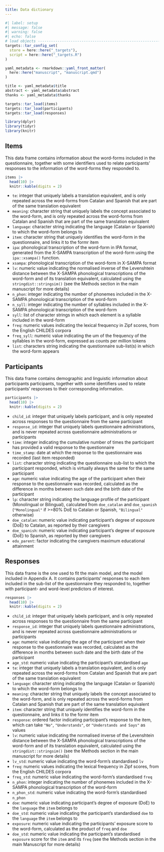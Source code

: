 ---
title: Data dictionary
---

```{r setup}
#| label: setup
#| message: false
#| warning: false
#| echo: false
# load objects -----------------------------------------------------------------
targets::tar_config_set(
  store = here::here("_targets"),
  script = here::here("_targets.R")
)

yaml_metadata <- rmarkdown::yaml_front_matter(
  here::here("manuscript", "manuscript.qmd")
)

title <- yaml_metadata$title
abstract <- yaml_metadata$abstract
thanks <- yaml_metadata$thanks

targets::tar_load(items)
targets::tar_load(participants)
targets::tar_load(responses)

library(dplyr)
library(tidyr)
library(knitr)

```

::: {.panel-tabset}

## Items

This data frame contains information about the word-forms included in the questionnaire, together with some identifiers used to relate participants' responses to the information of the word-forms they responded to.


```{r items}
items |>
  head(10) |>
  knitr::kable(digits = 2)
```

* `te`: integer that uniquely labels a translation equivalent, and is only repeated across the word-forms from Catalan and Spanish that are part of the same translation equivalent
* `meaning`: character string that uniquely labels the concept associated to the word-form, and is only repeated across the word-forms from Catalan and Spanish that are part of the same translation equivalent
* `language`: character string indicating the language (Catalan or Spanish) to which the word-form belongs to 
* `item`: character string that uniquely identifies the word-form in the questionnaire, and links it to the formr item
* `ipa`: phonological transcription of the word-form in IPA format, generated from the X-SAMPA transcription of the word-form using the `ipa::xsampa()` function.
* `xsampa`: phonological transcription of the word-form in X-SAMPA format
* `lv`: numeric value indicating the normalised inverse of the Levenshtein distance between the X-SAMPA phonological transcriptions of the word-form and of its translation equivalent, calculated using the `stringdist::stringsim()` (see the Methods section in the main manuscript for more details)
* `n_phon`: integer indicating the number of phonemes included in the X-SAMPA phonological transcription of the word-form
* `n_syll`: integer indicating the number of syllables included in the X-SAMPA phonological transcription of the word-form
* `syll`: list of character strings in which each element is a syllable included in the word-form
* `freq`: numeric values indicating the lexical frequency in Zipf scores, from the English CHILDES corpora
* `freq_syll`: numeric value indicating the um of the frequency of the syllables in the word-form, expressed as counts per million tokens
* `list`: characters string indicating the questionnaire sub-list(s) in which the word-form appears


## Participants

This data frame contains demographic and linguistic information about participants participants, together with some identifiers used to relate participants' responses to their corresponding information.


```{r participants}
participants |>
  head(10) |>
  knitr::kable(digits = 2)
```

* `child_id`: integer that uniquely labels participant, and is only repeated across responses to the questionnaire from the same participant
* `response_id`: integer that uniquely labels questionnaire administrations, and is never repeated across questionnaire administrations or participants
* `time`: integer indicating the cumulative number of times the participant has provided a valid response to the questionnaire
* `time_stamp`: date at which the response to the questionnaire was recorded (last item responded)
* `list`: character string indicating the questionnaire sub-list to which the participant responded, which is virtually always the same for the same participant
* `age`: numeric value indicating the age of the participant when their response to the questionnaire was recorded, calculated as the difference in months between such date and the birth date of the participant
* `lp`: character string indicating the language profile of the participant (Monolingual or Bilingual), calculated from `doe_catalan` and `doe_spanish` (`"Monolingual"` if >=80% DoE to Catalan or Spanish, `"Bilingual"` otherwise)
* `doe_catalan`: numeric value indicating participant's degree of exposure (DoE) to Catalan, as reported by their caregivers
* `doe_spanish`: numeric value indicating participant's degree of exposure (DoE) to Spanish, as reported by their caregivers
* `edu_parent`: factor indicating the caregivers maximum educational attainment

## Responses

This data frame is the one used to fit the main model, and the model included in Appendix A. It contains participants' responses to each item included in the sub-list of the questionnaire they responded to, together with participant- and word-level predictors of interest. 

```{r responses}
responses |>
  head(10) |>
  knitr::kable(digits = 2)
```

* `child_id`: integer that uniquely labels participant, and is only repeated across responses to the questionnaire from the same participant
* `response_id`: integer that uniquely labels questionnaire administrations, and is never repeated across questionnaire administrations or participants
* `age`: numeric value indicating the age of the participant when their response to the questionnaire was recorded, calculated as the difference in months between such date and the birth date of the participant
* `age_std`: numeric value indicating the participant's standardised `age`
* `te`: integer that uniquely labels a translation equivalent, and is only repeated across the word-forms from Catalan and Spanish that are part of the same translation equivalent
* `language`: character string indicating the language (Catalan or Spanish) to which the word-form belongs to 
* `meaning`: character string that uniquely labels the concept associated to the word-form, and is only repeated across the word-forms from Catalan and Spanish that are part of the same translation equivalent
* `item`: character string that uniquely identifies the word-form in the questionnaire, and links it to the formr item
* `response`: ordered factor indicating participant's response to the item, which can take `"No"`, `"Understands"`, or `"Understands and Says"` as values
* `lv`: numeric value indicating the normalised inverse of the Levenshtein distance between the X-SAMPA phonological transcriptions of the word-form and of its translation equivalent, calculated using the `stringdist::stringsim()` (see the Methods section in the main manuscript for more details)
* `lv_std`: numeric value indicating the word-form's standardised `lv`
* `freq`: numeric values indicating the lexical frequency in Zipf scores, from the English CHILDES corpora
* `freq_std`: numeric value indicating the word-form's standardised `freq`
* `n_phon`: integer indicating the number of phonemes included in the X-SAMPA phonological transcription of the word-form
* `n_phon_std`: numeric value indicating the word-form's standardised `n_phon`
* `doe`: numeric value indicating participant's degree of exposure (DoE) to the `language` the `item` belongs to
* `doe_std`: numeric value indicating the participant's standardised `doe` to the `language` the `item` belongs to
* `exposure`: numeric value indicating the participants' exposure score to the word-form, calculated as the product of `freq` and `doe`
* `doe_std`: numeric value indicating the participant's standardised `exposure` score for the `item` and its `freq` (see the Methods section in the main Manuscript for more details)

:::
